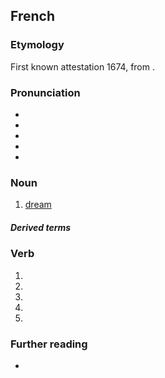 {{also|reve|revé|rêvé|revê}}
==French==

===Etymology===
First known attestation 1674, from {{m|fr|rêver||to dream}}.

===Pronunciation===
* {{fr-IPA}}
* {{audio|fr|Fr-rêve.ogg|Audio (France, Paris)}}
* {{audio|fr|Qc-rêve.ogg|Audio (CAN), popular [ʁaɛ̯v]}}
* {{rhymes|fr|ɛv}}
* {{homophones|fr|rêves}}

===Noun===
{{fr-noun|m}}

# [[dream]]
#:{{syn|fr|songe|q1=literary}}

=====Derived terms=====
{{col3|fr
|attrapeur de rêves
|capteur de rêves
|dans tes rêves
|de rêve
|fais de beaux rêves
|rêve américain
}}

===Verb===
{{head|fr|verb form}}

# {{inflection of|fr|rêver||1|s|pres|indc}}
# {{inflection of|fr|rêver||3|s|pres|indc}}
# {{inflection of|fr|rêver||1|s|pres|subj}}
# {{inflection of|fr|rêver||3|s|pres|subj}}
# {{inflection of|fr|rêver||2|s|impr}}

===Further reading===
* {{R:TLFi}}

{{topics|fr|Thinking}}